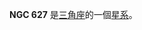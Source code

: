 {{NGCInfoBox|NGCID=NGC 627|發現者=約翰·弗里德里希·威廉·赫歇爾|發現日期=1827年11月11日|其他編號=NGC 614, NGC 618, UGC 1140|曆元=J2000.0|赤經=1時35分52.2秒
|赤緯=33°40'55"|星座=三角座|星體=星系|星等=12.7|表面亮度=13.3|藍等=13.7}}

'''NGC 627''' 是[[三角座|三角座]]的一個[[星系|星系]]。

{{NGCReference|627}}
{{Catalogs|NGC=627}}